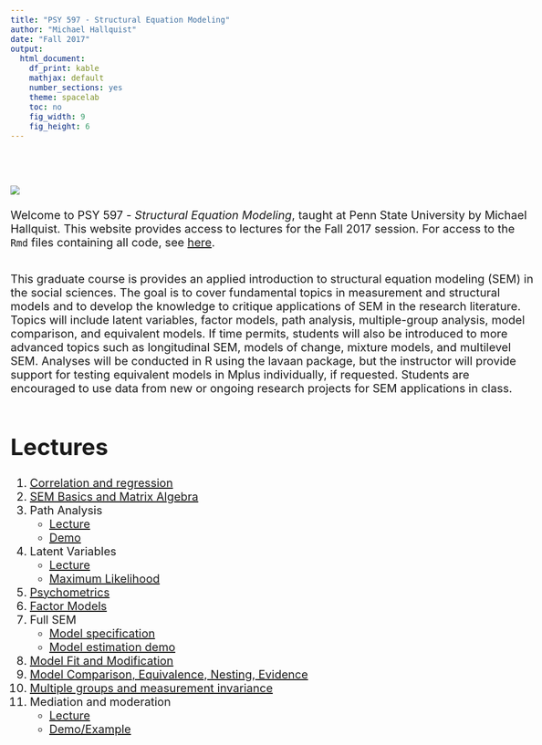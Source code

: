 ```yaml
---
title: "PSY 597 - Structural Equation Modeling"
author: "Michael Hallquist"
date: "Fall 2017"
output:
  html_document:
    df_print: kable
    mathjax: default
    number_sections: yes
    theme: spacelab
    toc: no
    fig_width: 9 
    fig_height: 6 
---
```

<style type="text/css">
body{ font-size: 20px; max-width: 1600px; margin: auto; padding: 1em; }
code.r{ font-size: 20px; }
p { padding-top: 10px; padding-bottom: 10px; }
pre { font-size: 16px; }
</style>
<br/><br/>
![](https://www.r-project.org/Rlogo.png)
<br/><br/>
Welcome to PSY 597 - *Structural Equation Modeling*, taught at Penn State University by Michael Hallquist. This website provides access to lectures for the Fall 2017 session. For access to the `Rmd` files containing all code, see [here](https://github.com/psu-psychology/psy-597-SEM).

This graduate course is provides an applied introduction to structural equation modeling (SEM) in the social sciences.  The goal is to cover fundamental topics in measurement and structural models and to develop the knowledge to critique applications of SEM in the research literature. Topics will include latent variables, factor models, path analysis, multiple-group analysis, model comparison, and equivalent models. If time permits, students will also be introduced to more advanced topics such as longitudinal SEM, models of change, mixture models, and multilevel SEM. Analyses will be conducted in R using the lavaan package, but the instructor will provide support for testing equivalent models in Mplus individually, if requested. Students are encouraged to use data from new or ongoing research projects for SEM applications in class.

# Lectures

1.  [Correlation and regression](01_correlation_regression/01_Correlation_and_Regression.html)
2.  [SEM Basics and Matrix Algebra](02_sem_basics/matrix_algebra_review.html)
3.  Path Analysis
    -  [Lecture](03_path_models/path_analysis_fundamental.html)
    -  [Demo](03_path_models/path_analysis_demo.html)
4.  Latent Variables
    -  [Lecture](04_latent_variables_estimation/latent_variables.html)
    -  [Maximum Likelihood](04_latent_variables_estimation/maximum_likelihood.html)
5.  [Psychometrics](05_psychometrics/psychometrics_overview.html)
6.  [Factor Models](06_factor_models/factor_models.html)
7.  Full SEM
    -  [Model specification](07_full_sem/full_sem_specification.html)
    -  [Model estimation demo](07_full_sem/full_sem_demo.html)
8.  [Model Fit and Modification](08_fit/sem_fit_modification.html)
9.  [Model Comparison, Equivalence, Nesting, Evidence](09_model_comparison/model_comparison.html)
10.  [Multiple groups and measurement invariance](10_invariance_groups/invariance_groups_constraints.html)
11.  Mediation and moderation
     -  [Lecture](11_mediation_moderation/mediation_moderation.html)
     -  [Demo/Example](11_mediation_moderation/mediation_moderation_demo.html)
    